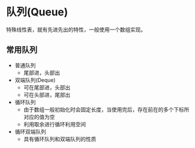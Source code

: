# 队列(Queue)

特殊线性表，就有先进先出的特性，一般使用一个数组实现。

## 常用队列

- 普通队列
  - 尾部进，头部出
- 双端队列(Deque)
  - 可在尾部进，头部出
  - 可在头部进，尾部出
- 循环队列
  - 由于数组一般初始化时会固定长度，当使用完后，存在前在的多个下标所对应的值为空
  - 利用取余进行循环利用空间
- 循环双端队列
  - 具有循环队列和双端队列的性质
